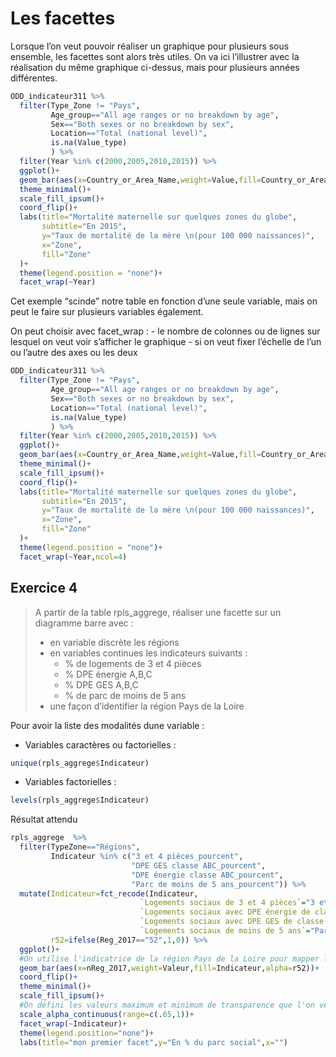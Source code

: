 # Les facettes

Lorsque l'on veut pouvoir réaliser un graphique pour plusieurs sous ensemble, les facettes sont alors très utiles. On va ici l'illustrer avec la réalisation du même graphique ci-dessus, mais pour plusieurs années différentes.

```r
ODD_indicateur311 %>%
  filter(Type_Zone != "Pays",
         Age_group=="All age ranges or no breakdown by age",
         Sex=="Both sexes or no breakdown by sex",
         Location=="Total (national level)",
         is.na(Value_type)
         ) %>%
  filter(Year %in% c(2000,2005,2010,2015)) %>%
  ggplot()+
  geom_bar(aes(x=Country_or_Area_Name,weight=Value,fill=Country_or_Area_Name))+
  theme_minimal()+
  scale_fill_ipsum()+
  coord_flip()+
  labs(title="Mortalité maternelle sur quelques zones du globe",
       subtitle="En 2015",
       y="Taux de mortalité de la mère \n(pour 100 000 naissances)",
       x="Zone",
       fill="Zone"
  )+
  theme(legend.position = "none")+
  facet_wrap(~Year)
```

Cet exemple "scinde" notre table en fonction d'une seule variable, mais on peut le faire sur plusieurs variables également.

On peut choisir avec facet_wrap : 
- le nombre de colonnes ou de lignes sur lesquel on veut voir s'afficher le graphique
- si on veut fixer l'échelle de l'un ou l'autre des axes ou les deux

```r
ODD_indicateur311 %>%
  filter(Type_Zone != "Pays",
         Age_group=="All age ranges or no breakdown by age",
         Sex=="Both sexes or no breakdown by sex",
         Location=="Total (national level)",
         is.na(Value_type)
         ) %>%
  filter(Year %in% c(2000,2005,2010,2015)) %>%
  ggplot()+
  geom_bar(aes(x=Country_or_Area_Name,weight=Value,fill=Country_or_Area_Name))+
  theme_minimal()+
  scale_fill_ipsum()+
  coord_flip()+
  labs(title="Mortalité maternelle sur quelques zones du globe",
       subtitle="En 2015",
       y="Taux de mortalité de la mère \n(pour 100 000 naissances)",
       x="Zone",
       fill="Zone"
  )+
  theme(legend.position = "none")+
  facet_wrap(~Year,ncol=4)
```

## Exercice 4

> A partir de la table rpls_aggrege, réaliser une facette sur un diagramme barre avec :
>
> * en variable discrète les régions
> * en variables continues les indicateurs suivants :
>     - % de logements de 3 et 4 pièces
>     - % DPE énergie A,B,C 
>     - % DPE GES A,B,C
>     - % de parc de moins de 5 ans
> * une façon d'identifier la région Pays de la Loire

Pour avoir la liste des modalités dune variable : 
 
- Variables caractères ou factorielles :

```r
unique(rpls_aggrege$Indicateur)
```

- Variables factorielles :

```r
levels(rpls_aggrege$Indicateur)
```

Résultat attendu


```r
rpls_aggrege  %>% 
  filter(TypeZone=="Régions",
         Indicateur %in% c("3 et 4 pièces_pourcent",
                           "DPE GES classe ABC_pourcent",
                           "DPE énergie classe ABC_pourcent",
                           "Parc de moins de 5 ans_pourcent")) %>% 
  mutate(Indicateur=fct_recode(Indicateur,
                             `Logements sociaux de 3 et 4 pièces`="3 et 4 pièces_pourcent",
                             `Logements sociaux avec DPE énergie de classe A,B,C`="DPE énergie classe ABC_pourcent",
                             `Logements sociaux avec DPE GES de classe A,B,C`="DPE GES classe ABC_pourcent",
                             `Logements sociaux de moins de 5 ans`="Parc de moins de 5 ans_pourcent"),
         r52=ifelse(Reg_2017=="52",1,0)) %>% 
  ggplot()+
  #On utilise l'indicatrice de la région Pays de la Loire pour mapper la transparence
  geom_bar(aes(x=nReg_2017,weight=Valeur,fill=Indicateur,alpha=r52))+
  coord_flip()+
  theme_minimal()+
  scale_fill_ipsum()+
  #On défini les valeurs maximum et minimum de transparence que l'on veut voir
  scale_alpha_continuous(range=c(.65,1))+
  facet_wrap(~Indicateur)+
  theme(legend.position="none")+
  labs(title="mon premier facet",y="En % du parc social",x="")
```